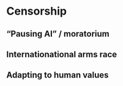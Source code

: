# Censorship

## “Pausing AI” / moratorium 
## Internationational arms race
## Adapting to human values



